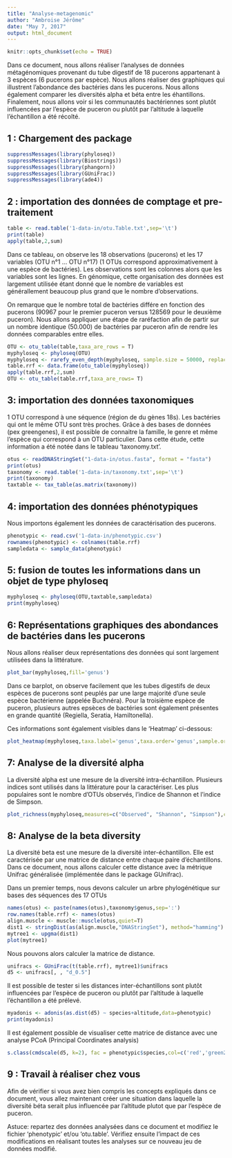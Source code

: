 ```yaml
---
title: "Analyse-metagenomic"
author: "Ambroise Jérôme"
date: "May 7, 2017"
output: html_document
---
```


```r
knitr::opts_chunk$set(echo = TRUE)
```

Dans ce document, nous allons réaliser l'analyses de données métagénomiques provenant du tube digestif de 18 pucerons appartenant à 3 espèces (6 pucerons par espèce). Nous allons réaliser des graphiques qui illustrent l'abondance des bactéries dans les pucerons. Nous allons également comparer les diversités alpha et béta entre les éhantillons. Finalement, nous allons voir si les communautés bactériennes sont plutôt influencées par l'espèce de puceron ou plutôt par l'altitude à laquelle l'échantillon a été récolté.

## 1 : Chargement des package 


```r
suppressMessages(library(phyloseq))
suppressMessages(library(Biostrings))
suppressMessages(library(phangorn))
suppressMessages(library(GUniFrac))
suppressMessages(library(ade4))
```


## 2 : importation des données de comptage et pre-traitement

```r
table <- read.table('1-data-in/otu.Table.txt',sep='\t')
print(table)
apply(table,2,sum)
```

Dans ce tableau, on observe les 18 observations (pucerons) et les 17 variables (OTU n°1 ... OTU n°17) (1 OTUs correspond approximativement à une espèce de bactéries). Les observations sont les colonnes alors que les variables sont les lignes. En génomique, cette organisation des données est largement utilisée étant donné que le nombre de variables est générallement beaucoup plus grand que le nombre d'observations.

On remarque que le nombre total de bactéries différe en fonction des pucerons (90967 pour le premier puceron versus 128569 pour le deuxième puceron). Nous allons appliquer une étape de raréfaction afin de partir sur un nombre identique (50.000) de bactéries par puceron afin de rendre les données comparables entre elles.  


```r
OTU <- otu_table(table,taxa_are_rows = T)
myphyloseq <- phyloseq(OTU)
myphyloseq <- rarefy_even_depth(myphyloseq, sample.size = 50000, replace = F)
table.rrf <- data.frame(otu_table(myphyloseq))
apply(table.rrf,2,sum)
OTU <- otu_table(table.rrf,taxa_are_rows= T) 
```

## 3: importation des données taxonomiques

1 OTU correspond à une séquence (région de du gènes 18s). Les bactéries qui ont le même OTU sont très proches.
Grâce à des bases de données (pex greengenes), il est possible de connaitre la famille, le genre et même l'espèce qui correspond à un OTU particulier. Dans cette étude, cette information a été notée dans le tableau 'taxonomy.txt'.

```r
otus <- readDNAStringSet("1-data-in/otus.fasta", format = "fasta")
print(otus)
taxonomy <- read.table('1-data-in/taxonomy.txt',sep='\t')
print(taxonomy)
taxtable <- tax_table(as.matrix(taxonomy))
```

## 4: importation des données phénotypiques

Nous importons également les données de caractérisation des pucerons.

```r
phenotypic <- read.csv('1-data-in/phenotypic.csv')
rownames(phenotypic) <- colnames(table.rrf)
sampledata <- sample_data(phenotypic)
```

## 5: fusion de toutes les informations dans un objet de type phyloseq

```r
myphyloseq <- phyloseq(OTU,taxtable,sampledata)
print(myphyloseq)
```

## 6: Représentations graphiques des abondances de bactéries dans les pucerons

Nous allons réaliser deux représentations des données qui sont largement utilisées dans la littérature.

```r
plot_bar(myphyloseq,fill='genus')
```

Dans ce barplot, on observe facilement que les tubes digestifs de deux espèces de pucerons sont peuplés par une large majorité d'une seule espèce bactérienne (appelée Buchnéra). Pour la troisième espèce de puceron, plusieurs autres epsèces de bactéries sont également présentes en grande quantité (Regiella, Seratia, Hamiltonella).

Ces informations sont également visibles dans le 'Heatmap' ci-dessous:

```r
plot_heatmap(myphyloseq,taxa.label='genus',taxa.order='genus',sample.order=colnames(table.rrf),low='yellow',high='red',na.value = 'yellow') 
```

## 7: Analyse de la diversité alpha

La diversité alpha est une mesure de la diversité intra-échantillon. Plusieurs indices sont utilisés dans la littérature pour la caractériser. Les plus populaires sont le nombre d'OTUs observés, l'indice de Shannon et l'indice de Simpson.

```r
plot_richness(myphyloseq,measures=c("Observed", "Shannon", "Simpson"),color='species')
```

## 8: Analyse de la beta diversity

La diversité beta est une mesure de la diversité inter-échantillon. Elle est caractérisée par une matrice de distance entre chaque paire d'échantillons. Dans ce document, nous allons calculer cette distance avec la métrique Unifrac généralisée (implémentée dans le package GUnifrac).

Dans un premier temps, nous devons calculer un arbre phylogénétique sur bases des séquences des 17 OTUs

```r
names(otus) <- paste(names(otus),taxonomy$genus,sep=':')
row.names(table.rrf) <- names(otus)
align.muscle <- muscle::muscle(otus,quiet=T)
dist1 <- stringDist(as(align.muscle,"DNAStringSet"), method="hamming")
mytree1 <- upgma(dist1)
plot(mytree1)
```

Nous pouvons alors calculer la matrice de distance.

```r
unifracs <- GUniFrac(t(table.rrf), mytree1)$unifracs
d5 <- unifracs[, , "d_0.5"]
```

Il est possible de tester si les distances inter-échantillons sont plutôt influencées par l'espèce de puceron ou plutôt par l'altitude à laquelle l'échantillon a été prélevé.

```r
myadonis <- adonis(as.dist(d5) ~ species+altitude,data=phenotypic)
print(myadonis)
```

Il est également possible de visualiser cette matrice de distance avec une analyse PCoA (Principal Coordinates analysis)

```r
s.class(cmdscale(d5, k=2), fac = phenotypic$species,col=c('red','green2','blue'))
```

## 9 : Travail à réaliser chez vous

Afin de vérifier si vous avez bien compris les concepts expliqués dans ce document, vous allez maintenant créer une situation dans laquelle la diversité béta serait plus influencée par l'altitude plutot que par l'espèce de puceron.

Astuce: repartez des données analysées dans ce document et modifiez le fichier 'phenotypic' et/ou 'otu.table'.
Vérifiez ensuite l'impact de ces modifications en réalisant toutes les analyses sur ce nouveau jeu de données modifié.














